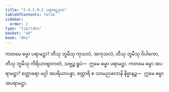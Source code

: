 ```yaml
---
title: "2.4.2.9.2 ပရာမဋ္ဌဒုက"
tableOfContents: false
sidebar:
  order: 2
type: "tipitaka"
basket: "ab"
book: "dhs"
---
```



<DynamicBreadcrumb />

<Division number="1517" book="dhs">

<Paragraph number="2228" book="dhs">
ကတမေ ဓမ္မာ ပရာမဋ္ဌာ? တီသု ဘူမီသု ကုသလံ, အကုသလံ, တီသု ဘူမီသု ဝိပါကော, တီသု ဘူမီသု ကိရိယာဗျာကတံ, သဗ္ဗဉ္စ ရူပံ—  ဣမေ ဓမ္မာ ပရာမဋ္ဌာ.
</Paragraph>

</Division>
<Division number="1518" book="dhs">

<Paragraph number="2229" book="dhs">
ကတမေ ဓမ္မာ အပရာမဋ္ဌာ? စတ္တာရော မဂ္ဂါ အပရိယာပန္နာ, စတ္တာရိ စ သာမညဖလာနိ နိဗ္ဗာနဉ္စ—  ဣမေ ဓမ္မာ အပရာမဋ္ဌာ.
</Paragraph>
</Division>